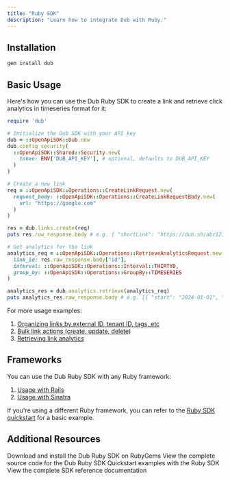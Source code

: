 ```yaml
---
title: "Ruby SDK"
description: "Learn how to integrate Dub with Ruby."
---
```


## Installation

```bash
gem install dub
```

## Basic Usage

Here's how you can use the Dub Ruby SDK to create a link and retrieve click analytics in timeseries format for it:

```ruby
require 'dub'

# Initialize the Dub SDK with your API key
dub = ::OpenApiSDK::Dub.new
dub.config_security(
  ::OpenApiSDK::Shared::Security.new(
    token: ENV['DUB_API_KEY'], # optional, defaults to DUB_API_KEY
  )
)

# Create a new link
req = ::OpenApiSDK::Operations::CreateLinkRequest.new(
  request_body: ::OpenApiSDK::Operations::CreateLinkRequestBody.new(
    url: "https://google.com"
  )
)

res = dub.links.create(req)
puts res.raw_response.body # e.g. { "shortLink": "https://dub.sh/abc123" }

# Get analytics for the link
analytics_req = ::OpenApiSDK::Operations::RetrieveAnalyticsRequest.new(
  link_id: res.raw_response.body["id"],
  interval: ::OpenApiSDK::Operations::Interval::THIRTYD,
  group_by: ::OpenApiSDK::Operations::GroupBy::TIMESERIES
)

analytics_res = dub.analytics.retrieve(analytics_req)
puts analytics_res.raw_response.body # e.g. [{ "start": "2024-01-01", "clicks": 100 }]
```

For more usage examples:

1. [Organizing links by external ID, tenant ID, tags, etc](/concepts/links/organization)
2. [Bulk link actions (create, update, delete)](/concepts/links/bulk-actions)
3. [Retrieving link analytics](/concepts/analytics)

## Frameworks

You can use the Dub Ruby SDK with any Ruby framework:

1. [Usage with Rails](/sdks/quickstart/rails)
2. [Usage with Sinatra](/sdks/quickstart/sinatra)

If you're using a different Ruby framework, you can refer to the [Ruby SDK quickstart](/sdks/quickstart/ruby) for a basic example.

## Additional Resources

<CardGroup cols={2}>
  <Card title="RubyGems Package" icon="gem" href="https://d.to/ruby/sdk">
    Download and install the Dub Ruby SDK on RubyGems
  </Card>
  <Card
    title="Source Code"
    icon="github"
    href="https://github.com/dubinc/dub-ruby"
  >
    View the complete source code for the Dub Ruby SDK
  </Card>
  <Card
    title="Examples"
    icon="github"
    href="https://github.com/dubinc/examples/tree/main/ruby"
  >
    Quickstart examples with the Ruby SDK
  </Card>
  <Card
    title="SDK Reference"
    icon="book"
    iconType="solid"
    href="https://github.com/dubinc/dub-ruby/blob/main/README.md"
  >
    View the complete SDK reference documentation
  </Card>
</CardGroup>

